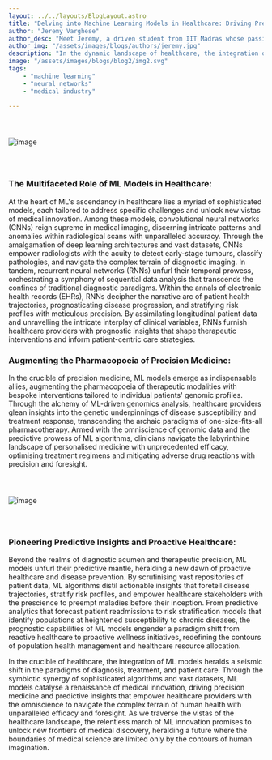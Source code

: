 ```yaml
---
layout: ../../layouts/BlogLayout.astro
title: "Delving into Machine Learning Models in Healthcare: Driving Precision Medicine and Predictive Insights"
author: "Jeremy Varghese"
author_desc: "Meet Jeremy, a driven student from IIT Madras whose passion lies at the crossroads of business and data science. With an insatiable thirst for knowledge and a relentless drive for excellence, he effortlessly traverses the intricate landscapes of academia and innovation."
author_img: "/assets/images/blogs/authors/jeremy.jpg"
description: "In the dynamic landscape of healthcare, the integration of machine learning (ML) models heralds a transformative era, redefining diagnostic precision, treatment efficacy, and patient care. Today, we delve deeper into the intricate fabric of ML models and their profound impact on the healthcare industry, unravelling the mechanisms through which they drive precision medicine and predictive insights."
image: "/assets/images/blogs/blog2/img2.svg"
tags: 
    - "machine learning"
    - "neural networks"
    - "medical industry"

---
```



<img src="/assets/images/blogs/blog2/img1.svg" alt="image" style="margin: 2.56rem auto;"/>

### The Multifaceted Role of ML Models in Healthcare:

At the heart of ML's ascendancy in healthcare lies a myriad of sophisticated models, each tailored to address specific challenges and unlock new vistas of medical innovation. Among these models, convolutional neural networks (CNNs) reign supreme in medical imaging, discerning intricate patterns and anomalies within radiological scans with unparalleled accuracy. Through the amalgamation of deep learning architectures and vast datasets, CNNs empower radiologists with the acuity to detect early-stage tumours, classify pathologies, and navigate the complex terrain of diagnostic imaging. In tandem, recurrent neural networks (RNNs) unfurl their temporal prowess, orchestrating a symphony of sequential data analysis that transcends the confines of traditional diagnostic paradigms. Within the annals of electronic health records (EHRs), RNNs decipher the narrative arc of patient health trajectories, prognosticating disease progression, and stratifying risk profiles with meticulous precision. By assimilating longitudinal patient data and unravelling the intricate interplay of clinical variables, RNNs furnish healthcare providers with prognostic insights that shape therapeutic interventions and inform patient-centric care strategies.

<Quote quote={quote}/>

### Augmenting the Pharmacopoeia of Precision Medicine:

In the crucible of precision medicine, ML models emerge as indispensable allies, augmenting the pharmacopoeia of therapeutic modalities with bespoke interventions tailored to individual patients' genomic profiles. Through the alchemy of ML-driven genomics analysis, healthcare providers glean insights into the genetic underpinnings of disease susceptibility and treatment response, transcending the archaic paradigms of one-size-fits-all pharmacotherapy. Armed with the omniscience of genomic data and the predictive prowess of ML algorithms, clinicians navigate the labyrinthine landscape of personalised medicine with unprecedented efficacy, optimising treatment regimens and mitigating adverse drug reactions with precision and foresight.

<img src="/assets/images/blogs/blog2/img2.svg" alt="image" style="margin: 2.56rem auto;"/>

### Pioneering Predictive Insights and Proactive Healthcare:

Beyond the realms of diagnostic acumen and therapeutic precision, ML models unfurl their predictive mantle, heralding a new dawn of proactive healthcare and disease prevention. By scrutinising vast repositories of patient data, ML algorithms distil actionable insights that foretell disease trajectories, stratify risk profiles, and empower healthcare stakeholders with the prescience to preempt maladies before their inception. From predictive analytics that forecast patient readmissions to risk stratification models that identify populations at heightened susceptibility to chronic diseases, the prognostic capabilities of ML models engender a paradigm shift from reactive healthcare to proactive wellness initiatives, redefining the contours of population health management and healthcare resource allocation.

In the crucible of healthcare, the integration of ML models heralds a seismic shift in the paradigms of diagnosis, treatment, and patient care. Through the symbiotic synergy of sophisticated algorithms and vast datasets, ML models catalyse a renaissance of medical innovation, driving precision medicine and predictive insights that empower healthcare providers with the omniscience to navigate the complex terrain of human health with unparalleled efficacy and foresight. As we traverse the vistas of the healthcare landscape, the relentless march of ML innovation promises to unlock new frontiers of medical discovery, heralding a future where the boundaries of medical science are limited only by the contours of human imagination.


